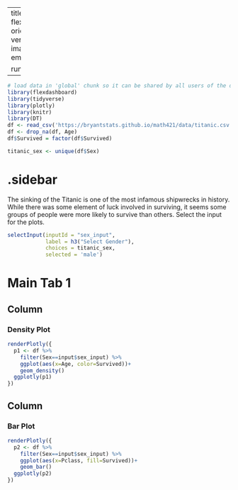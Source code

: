 
---
title: "Adult Census"
output: 
  flexdashboard::flex_dashboard:
    orientation: columns
    vertical_layout: fill
    logo: image1.png
    source_code: embed
    social: menu

runtime: shiny
---

```r
# load data in 'global' chunk so it can be shared by all users of the dashboard
library(flexdashboard)
library(tidyverse)
library(plotly)
library(knitr)
library(DT)
df <- read_csv('https://bryantstats.github.io/math421/data/titanic.csv')
df <- drop_na(df, Age) 
df$Survived = factor(df$Survived)

titanic_sex <- unique(df$Sex)
```

{.sidebar}
=======================================================================

The sinking of the Titanic is one of the most infamous shipwrecks in history. While there was some element of luck involved in surviving, it seems some groups of people were more likely to survive than others.  Select the input for the plots. 

```r
selectInput(inputId = "sex_input", 
            label = h3("Select Gender"),
            choices = titanic_sex, 
            selected = 'male')
```

Main Tab 1
=======================================================================

Column {data-width=500}
-----------------------------------------------------------------------

### Density Plot

```r
renderPlotly({
  p1 <- df %>% 
    filter(Sex==input$sex_input) %>% 
    ggplot(aes(x=Age, color=Survived))+
    geom_density()
  ggplotly(p1)
})
```

Column {data-width=500}
-----------------------------------------------------------------------

### Bar Plot

```r
renderPlotly({
  p2 <- df %>% 
    filter(Sex==input$sex_input) %>% 
    ggplot(aes(x=Pclass, fill=Survived))+
    geom_bar()
  ggplotly(p2)
})
```
